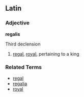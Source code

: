 ==Latin==
===Adjective===
'''regalis'''

Third declension

# [[regal]], [[royal]], pertaining to a king

===Related Terms===
*[[regal]]
*[[regalia]]
*[[royal]]